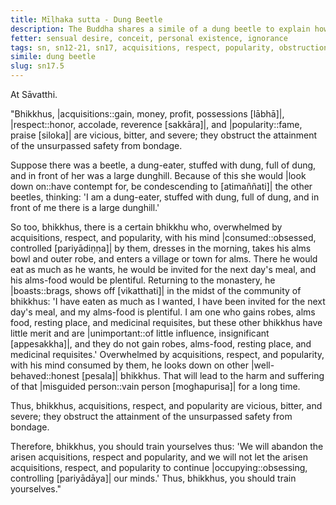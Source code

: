 ```yaml
---
title: Mīḷhaka sutta - Dung Beetle
description: The Buddha shares a simile of a dung beetle to explain how acquisitions, respect, and popularity are vicious, bitter, and severe, obstructing the attainment of the unsurpassed safety from bondage.
fetter: sensual desire, conceit, personal existence, ignorance
tags: sn, sn12-21, sn17, acquisitions, respect, popularity, obstruction, dung beetle, dung, dunghill, boasting, harm, suffering, misguided person
simile: dung beetle
slug: sn17.5
---
```


At Sāvatthi.

"Bhikkhus, |acquisitions::gain, money, profit, possessions [lābhā]|, |respect::honor, accolade, reverence [sakkāra]|, and |popularity::fame, praise [siloka]| are vicious, bitter, and severe; they obstruct the attainment of the unsurpassed safety from bondage.

Suppose there was a beetle, a dung-eater, stuffed with dung, full of dung, and in front of her was a large dunghill. Because of this she would |look down on::have contempt for, be condescending to [atimaññati]| the other beetles, thinking: 'I am a dung-eater, stuffed with dung, full of dung, and in front of me there is a large dunghill.'

So too, bhikkhus, there is a certain bhikkhu who, overwhelmed by acquisitions, respect, and popularity, with his mind |consumed::obsessed, controlled [pariyādiṇṇa]| by them, dresses in the morning, takes his alms bowl and outer robe, and enters a village or town for alms. There he would eat as much as he wants, he would be invited for the next day's meal, and his alms-food would be plentiful. Returning to the monastery, he |boasts::brags, shows off [vikatthati]| in the midst of the community of bhikkhus: 'I have eaten as much as I wanted, I have been invited for the next day's meal, and my alms-food is plentiful. I am one who gains robes, alms food, resting place, and medicinal requisites, but these other bhikkhus have little merit and are |unimportant::of little influence, insignificant [appesakkha]|, and they do not gain robes, alms-food, resting place, and medicinal requisites.' Overwhelmed by acquisitions, respect, and popularity, with his mind consumed by them, he looks down on other |well-behaved::honest [pesala]| bhikkhus. That will lead to the harm and suffering of that |misguided person::vain person [moghapurisa]| for a long time.

Thus, bhikkhus, acquisitions, respect, and popularity are vicious, bitter, and severe; they obstruct the attainment of the unsurpassed safety from bondage.

Therefore, bhikkhus, you should train yourselves thus: 'We will abandon the arisen acquisitions, respect and popularity, and we will not let the arisen acquisitions, respect, and popularity to continue |occupying::obsessing, controlling [pariyādāya]| our minds.' Thus, bhikkhus, you should train yourselves."